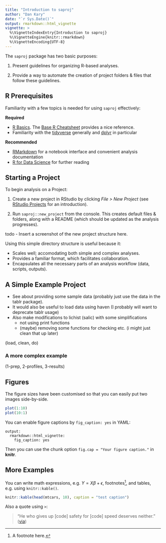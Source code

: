 ```yaml
---
title: "Introduction to saproj"
author: "Dan Kary"
date: "`r Sys.Date()`"
output: rmarkdown::html_vignette
vignette: >
  %\VignetteIndexEntry{Introduction to saproj}
  %\VignetteEngine{knitr::rmarkdown}
  %\VignetteEncoding{UTF-8}
---
```


The `saproj` package has two basic purposes:

1. Present guidelines for organizing R-based analyses.

2. Provide a way to automate the creation of project folders & files that follow these guidelines.

## R Prerequisites

Familiarity with a few topics is needed for using `saproj` effectively:

**Required**

- [R Basics](https://www.rstudio.com/online-learning/#R). The [Base R Cheatsheet](https://www.rstudio.com/wp-content/uploads/2016/10/r-cheat-sheet-3.pdf) provides a nice reference.
- Familiarity with the [tidyverse](https://blog.rstudio.org/2016/09/15/tidyverse-1-0-0/) generally and [dplyr](https://cran.rstudio.com/web/packages/dplyr/vignettes/introduction.html) in particular

**Recommended**

- [RMarkdown](http://rmarkdown.rstudio.com/lesson-1.html) for a notebook interface and convenient analysis documentation
- [R for Data Science](http://r4ds.had.co.nz/) for further reading

## Starting a Project

To begin analysis on a Project:

1. Create a new project in RStudio by clicking *File > New Project* (see [RStudio Projects](http://r4ds.had.co.nz/workflow-projects.html) for an introduction).

2. Run `saproj::new_project` from the console. This creates default files & folders, along with a README (which should be updated as the analysis progresses).

todo - Insert a screenshot of the new project structure here.

Using this simple directory structure is useful because it:

- Scales well; accomodating both simple and complex analyses.
- Provides a familiar format, which facilitates collaboration.
- Encapsulates all the necessary parts of an analysis workflow (data, scripts, outputs).

## A Simple Example Project

- See about providing some sample data (probably just use the data in the tablr package). 
- It would also be useful to load data using haven (I probably will want to deprecate tablr usage)
- Also make modifications to lichist (salic) with some simplifications
    + not using print functions
    + (maybe) removing some functions for checking etc. (i might just clean that up later)

(load, clean, do)

### A more complex example 

(1-prep, 2-profiles, 3-results)



## Figures

The figure sizes have been customised so that you can easily put two images side-by-side. 

```r
plot(1:10)
plot(10:1)
```

You can enable figure captions by `fig_caption: yes` in YAML:

    output:
      rmarkdown::html_vignette:
        fig_caption: yes

Then you can use the chunk option `fig.cap = "Your figure caption."` in **knitr**.

## More Examples

You can write math expressions, e.g. $Y = X\beta + \epsilon$, footnotes^[A footnote here.], and tables, e.g. using `knitr::kable()`.

```r
knitr::kable(head(mtcars, 10), caption = "test caption")
```

Also a quote using `>`:

> "He who gives up [code] safety for [code] speed deserves neither."
([via](https://twitter.com/hadleywickham/status/504368538874703872))
